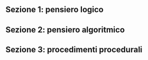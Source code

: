 
<Contest>

  ## Sezione 1: pensiero logico
  <Section>
    <Problem points={[5, 1, 0]} statement={M2Libri} />
    <Problem points={[5, 1, 0]} statement={M4Specchi} />
    <Problem points={[5, 1, 0]} statement={M5Quadrato} />
  </Section>

  ## Sezione 2: pensiero algoritmico
  <Section>
    <Problem points={[5, 0, 0]} statement={A1Parole} />
    <Problem points={[5, 0, 0]} statement={A2CompraColori} />
  </Section>

  ## Sezione 3: procedimenti procedurali
  <Section>
    <Problem points={[5, 1, 0]} statement={P1Sequenza} />
    <Problem points={[5, 1, 0]} statement={P2Condizioni} />
    <Problem points={[5, 1, 0]} statement={P3CicloLista} />
  </Section>

</Contest>

